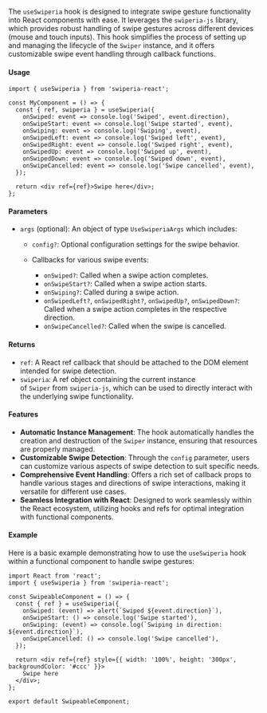 The `useSwiperia` hook is designed to integrate swipe gesture functionality into React components with ease. It leverages the `swiperia-js` library, which provides robust handling of swipe gestures across different devices (mouse and touch inputs). This hook simplifies the process of setting up and managing the lifecycle of the `Swiper` instance, and it offers customizable swipe event handling through callback functions.

#### Usage

```tsx
import { useSwiperia } from 'swiperia-react';

const MyComponent = () => {
  const { ref, swiperia } = useSwiperia({
    onSwiped: event => console.log('Swiped', event.direction),
    onSwipeStart: event => console.log('Swipe started', event),
    onSwiping: event => console.log('Swiping', event),
    onSwipedLeft: event => console.log('Swiped left', event),
    onSwipedRight: event => console.log('Swiped right', event),
    onSwipedUp: event => console.log('Swiped up', event),
    onSwipedDown: event => console.log('Swiped down', event),
    onSwipeCancelled: event => console.log('Swipe cancelled', event),
  });

  return <div ref={ref}>Swipe here</div>;
};
```

#### Parameters

* `args` (optional): An object of type `UseSwiperiaArgs` which includes:

  * `config?`: Optional configuration settings for the swipe behavior.
  * Callbacks for various swipe events:

    * `onSwiped?`: Called when a swipe action completes.
    * `onSwipeStart?`: Called when a swipe action starts.
    * `onSwiping?`: Called during a swipe action.
    * `onSwipedLeft?`, `onSwipedRight?`, `onSwipedUp?`, `onSwipedDown?`: Called when a swipe action completes in the respective direction.
    * `onSwipeCancelled?`: Called when the swipe is cancelled.

#### Returns

* `ref`: A React ref callback that should be attached to the DOM element intended for swipe detection.
* `swiperia`: A ref object containing the current instance of `Swiper` from `swiperia-js`, which can be used to directly interact with the underlying swipe functionality.

#### Features

* **Automatic Instance Management**: The hook automatically handles the creation and destruction of the `Swiper` instance, ensuring that resources are properly managed.
* **Customizable Swipe Detection**: Through the `config` parameter, users can customize various aspects of swipe detection to suit specific needs.
* **Comprehensive Event Handling**: Offers a rich set of callback props to handle various stages and directions of swipe interactions, making it versatile for different use cases.
* **Seamless Integration with React**: Designed to work seamlessly within the React ecosystem, utilizing hooks and refs for optimal integration with functional components.

#### Example

Here is a basic example demonstrating how to use the `useSwiperia` hook within a functional component to handle swipe gestures:

```tsx
import React from 'react';
import { useSwiperia } from 'swiperia-react';

const SwipeableComponent = () => {
  const { ref } = useSwiperia({
    onSwiped: (event) => alert(`Swiped ${event.direction}`),
    onSwipeStart: () => console.log('Swipe started'),
    onSwiping: (event) => console.log(`Swiping in direction: ${event.direction}`),
    onSwipeCancelled: () => console.log('Swipe cancelled'),
  });

  return <div ref={ref} style={{ width: '100%', height: '300px', backgroundColor: '#ccc' }}>
    Swipe here
  </div>;
};

export default SwipeableComponent;
```